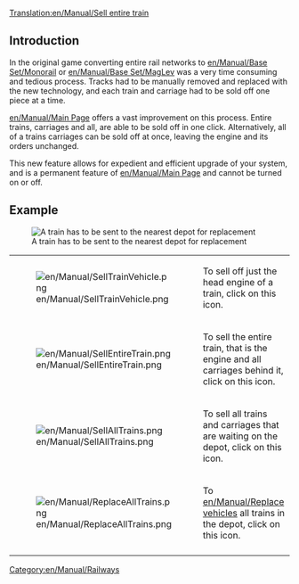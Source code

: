 [[Translation:en/Manual/Sell entire train]]
{{fr/Traduction|en/Manual/Sell entire train|0}}
== Introduction ==
In the original game converting entire rail networks to [[en/Manual/Base Set/Monorail]] or [[en/Manual/Base Set/MagLev]] was a very time consuming and tedious process.  Tracks had to be manually removed and replaced with the new technology, and each train and carriage had to be sold off one piece at a time.

[[en/Manual/Main Page]] offers a vast improvement on this process.  Entire trains, carriages and all, are able to be sold off in one click.  Alternatively, all of a trains carriages can be sold off at once, leaving the engine and its orders unchanged.

This new feature allows for expedient and efficient upgrade of your system, and is a permanent feature of [[en/Manual/Main Page]] and cannot be turned on or off.

== Example ==
[[File:en/Manual/TrainDepot-Overview.png|frame|left|A train has to be sent to the nearest depot for replacement]]

{|
|-
|[[File:en/Manual/SellTrainVehicle.png]]
|To sell off just the head engine of a train, click on this icon.
|-
|[[File:en/Manual/SellEntireTrain.png]]
|To sell the entire train, that is the engine and all carriages behind it, click on this icon.
|-
|[[File:en/Manual/SellAllTrains.png]]
|To sell all trains and carriages that are waiting on the depot, click on this icon.
|-
|[[File:en/Manual/ReplaceAllTrains.png]]
|To [[en/Manual/Replace vehicles]] all trains in the depot, click on this icon.
|-
|}

[[Category:en/Manual/Railways]]